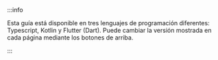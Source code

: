 
<LanguageButtons />

:::info

Esta guía está disponible en tres lenguajes de programación diferentes: Typescript, Kotlin y Flutter (Dart). Puede cambiar la versión mostrada en cada página mediante los botones de arriba.

:::

<WalletGuideWarn WIPLangs={props.WIPLangs} />
